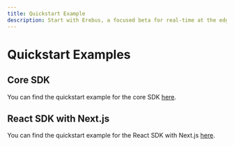 ```yaml
---
title: Quickstart Example
description: Start with Erebus, a focused beta for real-time at the edge.
---
```


# Quickstart Examples

## Core SDK

You can find the quickstart example for the core SDK [here](./get-started/core/quickstart-example).

## React SDK with Next.js

You can find the quickstart example for the React SDK with Next.js [here](./get-started/next.js/quickstart-example).
